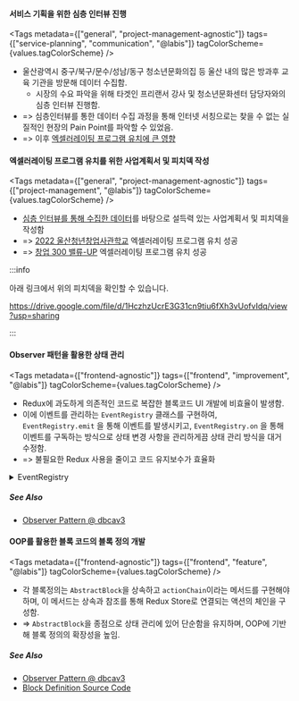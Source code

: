 
#### 서비스 기획을 위한 심층 인터뷰 진행

<Tags
  metadata={["general", "project-management-agnostic"]}
  tags={["service-planning", "communication", "@labis"]}
  tagColorScheme={values.tagColorScheme}
/>

- 울산광역시 중구/북구/문수/성남/동구 청소년문화의집 등 울산 내의 많은 방과후 교육 기관을 방문해 데이터 수집함.
  - 시장의 수요 파악을 위해 타겟인 프리랜서 강사 및 청소년문화센터 담당자와의 심층 인터뷰 진행함.
- => 심층인터뷰를 통한 데이터 수집 과정을 통해 인터넷 서칭으로는 찾을 수 없는 실질적인 현장의 Pain Point를 파악할 수 있었음.
- => 이후 [엑셀러레이팅 프로그램 유치에 큰 영향](#엑셀러레이팅-프로그램-유치를-위한-사업계획서-및-피치덱-작성)

#### 엑셀러레이팅 프로그램 유치를 위한 사업계획서 및 피치덱 작성

<Tags
  metadata={["general", "project-management-agnostic"]}
  tags={["project-management", "@labis"]}
  tagColorScheme={values.tagColorScheme}
/>

- [심층 인터뷰를 통해 수집한 데이터](#서비스-기획을-위한-심층-인터뷰-진행)를 바탕으로 설득력 있는 사업계획서 및 피치덱을 작성함
- => [2022 울산청년창업사관학교](https://start.kosmes.or.kr/yh_mai001_001.do) 엑셀러레이팅 프로그램 유치 성공
- => [창업 300 밸류-UP](http://www.u300.kr/) 엑셀러레이팅 프로그램 유치 성공

:::info

아래 링크에서 위의 피치덱을 확인할 수 있습니다.

https://drive.google.com/file/d/1HczhzUcrE3G31cn9tiu6fXh3vUofvIdq/view?usp=sharing

:::

#### Observer 패턴을 활용한 상태 관리

<Tags
  metadata={["frontend-agnostic"]}
  tags={["frontend", "improvement", "@labis"]}
  tagColorScheme={values.tagColorScheme}
/>

- Redux에 과도하게 의존적인 코드로 복잡한 블록코드 UI 개발에 비효율이 발생함.
- 이에 이벤트를 관리하는 `EventRegistry` 클래스를 구현하여, `EventRegistry.emit` 을 통해 이벤트를 발생시키고, `EventRegistry.on` 을 통해 이벤트를 구독하는 방식으로 상태 변경 사항을 관리하게끔 상태 관리 방식을 대거 수정함.
- => 불필요한 Redux 사용을 줄이고 코드 유지보수가 효율화

<details>
<summary>EventRegistry</summary>
<div markdown="1">

```ts
class _EventRegistry {
  private events: Record<string, Event<any>> = {};

  public on<T = any>(eventName: string, callback: Event<T>): string {
    this.events[eventName] = callback;
    return eventName;
  }

  public remove(eventName: string) {
    delete this.events[eventName];
  }

  public removeAll() {
    this.events = {};
  }

  public emit<T = any>(eventName: string, data?: T, strict?: boolean) {
    const event = this.events[eventName];
    if (event) {
      event(data);
      return;
    }
    if (strict) {
      handleError(`Event ${eventName} not found`);
    }
  }
}
```

</div>
</details>

##### See Also

- [Observer Pattern @ dbcav3](https://github.com/01Joseph-Hwang10/dbcav3#observer-pattern)

#### OOP를 활용한 블록 코드의 블록 정의 개발

<Tags
  metadata={["frontend-agnostic"]}
  tags={["frontend", "feature", "@labis"]}
  tagColorScheme={values.tagColorScheme}
/>

- 각 블록정의는 `AbstractBlock`을 상속하고 `actionChain`이라는 메서드를 구현해야하며, 이 메서드는 상속과 참조를 통해 Redux Store로 연결되는 액션의 체인을 구성함.
- => `AbstractBlock`을 종점으로 상태 관리에 있어 단순함을 유지하며, OOP에 기반해 블록 정의의 확장성을 높임.

##### See Also

- [Observer Pattern @ dbcav3](https://github.com/01Joseph-Hwang10/dbcav3#observer-pattern)
- [Block Definition Source Code](https://github.com/01Joseph-Hwang10/dbcav3/tree/main/src/modules/block-definitions)
